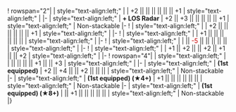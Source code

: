 {{Ship/EquipmentBonuses|class=<includeonly>mw-collapsed</includeonly>}}
! rowspan="2"|{{RedGunLight}}{{EquipmentLink|12.7cm Twin Gun Mount Model D Kai 2}}
| style="text-align:left;" | 
| +2 || || || || || || +1 
| style="text-align:left;" | 
|-
| style="text-align:left;" | '''+ LOS Radar'''
| +2 || +3 || || || || || +1 
| style="text-align:left;" | Non-stackable
|-
! {{RedGunLight}}{{EquipmentLink|12.7cm Twin Gun Mount Model D Kai 3}}
| style="text-align:left;" | 
| +2 || || || || || || +1 
| style="text-align:left;" | 
|-
! {{GreenGunDP}}{{EquipmentLink|5inch Single Gun Mount Mk.30 Kai + GFCS Mk.37}}
| style="text-align:left;" | 
| +1 || || || || || || 
| style="text-align:left;" | 
|-
! {{TorpedoWeapon}}{{EquipmentLink|53cm Bow (Oxygen) Torpedo Mount}}
| style="text-align:left;" | 
| || <font color=#CC0000>-5</font> || || || || || 
| style="text-align:left;" | 
|-
! {{Skilled Lookout}}{{EquipmentLink|Skilled Lookouts}}
| style="text-align:left;" | 
| +1 || +2 || || +2 || +1 || || +2 
| style="text-align:left;" | 
|-
! rowspan="4"|{{Skilled Lookout}}{{EquipmentLink|Torpedo Squadron Skilled Lookouts}}
| style="text-align:left;" | 
| || || || || +1 || || +3 
| style="text-align:left;" | 
|-
| style="text-align:left;" | '''(1st equipped)'''
| +2 || +4 || || +2 || || || 
| style="text-align:left;" | Non-stackable
|-
| style="text-align:left;" | '''(1st equipped) (★4+)'''
| +1 || || || || || || 
| style="text-align:left;" | Non-stackable
|-
| style="text-align:left;" | '''(1st equipped) (★8+)'''
| || +1 || || || || || 
| style="text-align:left;" | Non-stackable
|}